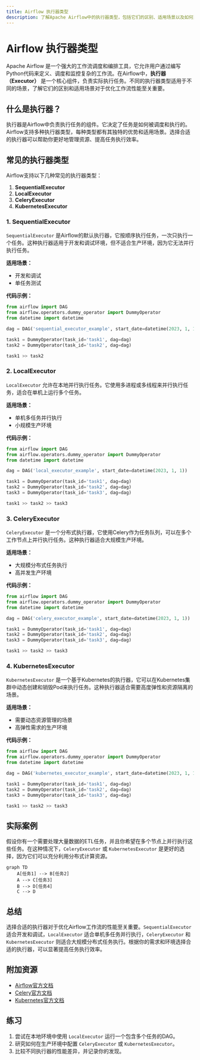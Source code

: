 ```yaml
---
title: Airflow 执行器类型
description: 了解Apache Airflow中的执行器类型，包括它们的区别、适用场景以及如何选择合适的执行器。
---
```


# Airflow 执行器类型

Apache Airflow 是一个强大的工作流调度和编排工具，它允许用户通过编写Python代码来定义、调度和监控复杂的工作流。在Airflow中，**执行器（Executor）** 是一个核心组件，负责实际执行任务。不同的执行器类型适用于不同的场景，了解它们的区别和适用场景对于优化工作流性能至关重要。

## 什么是执行器？

执行器是Airflow中负责执行任务的组件。它决定了任务是如何被调度和执行的。Airflow支持多种执行器类型，每种类型都有其独特的优势和适用场景。选择合适的执行器可以帮助你更好地管理资源、提高任务执行效率。

## 常见的执行器类型

Airflow支持以下几种常见的执行器类型：

1. **SequentialExecutor**
2. **LocalExecutor**
3. **CeleryExecutor**
4. **KubernetesExecutor**

### 1. SequentialExecutor

`SequentialExecutor` 是Airflow的默认执行器，它按顺序执行任务，一次只执行一个任务。这种执行器适用于开发和调试环境，但不适合生产环境，因为它无法并行执行任务。

**适用场景：**
- 开发和调试
- 单任务测试

**代码示例：**
```python
from airflow import DAG
from airflow.operators.dummy_operator import DummyOperator
from datetime import datetime

dag = DAG('sequential_executor_example', start_date=datetime(2023, 1, 1))

task1 = DummyOperator(task_id='task1', dag=dag)
task2 = DummyOperator(task_id='task2', dag=dag)

task1 >> task2
```

### 2. LocalExecutor

`LocalExecutor` 允许在本地并行执行任务。它使用多进程或多线程来并行执行任务，适合在单机上运行多个任务。

**适用场景：**
- 单机多任务并行执行
- 小规模生产环境

**代码示例：**
```python
from airflow import DAG
from airflow.operators.dummy_operator import DummyOperator
from datetime import datetime

dag = DAG('local_executor_example', start_date=datetime(2023, 1, 1))

task1 = DummyOperator(task_id='task1', dag=dag)
task2 = DummyOperator(task_id='task2', dag=dag)
task3 = DummyOperator(task_id='task3', dag=dag)

task1 >> task2 >> task3
```

### 3. CeleryExecutor

`CeleryExecutor` 是一个分布式执行器，它使用Celery作为任务队列，可以在多个工作节点上并行执行任务。这种执行器适合大规模生产环境。

**适用场景：**
- 大规模分布式任务执行
- 高并发生产环境

**代码示例：**
```python
from airflow import DAG
from airflow.operators.dummy_operator import DummyOperator
from datetime import datetime

dag = DAG('celery_executor_example', start_date=datetime(2023, 1, 1))

task1 = DummyOperator(task_id='task1', dag=dag)
task2 = DummyOperator(task_id='task2', dag=dag)
task3 = DummyOperator(task_id='task3', dag=dag)

task1 >> task2 >> task3
```

### 4. KubernetesExecutor

`KubernetesExecutor` 是一个基于Kubernetes的执行器，它可以在Kubernetes集群中动态创建和销毁Pod来执行任务。这种执行器适合需要高度弹性和资源隔离的场景。

**适用场景：**
- 需要动态资源管理的场景
- 高弹性需求的生产环境

**代码示例：**
```python
from airflow import DAG
from airflow.operators.dummy_operator import DummyOperator
from datetime import datetime

dag = DAG('kubernetes_executor_example', start_date=datetime(2023, 1, 1))

task1 = DummyOperator(task_id='task1', dag=dag)
task2 = DummyOperator(task_id='task2', dag=dag)
task3 = DummyOperator(task_id='task3', dag=dag)

task1 >> task2 >> task3
```

## 实际案例

假设你有一个需要处理大量数据的ETL任务，并且你希望在多个节点上并行执行这些任务。在这种情况下，`CeleryExecutor` 或 `KubernetesExecutor` 是更好的选择，因为它们可以充分利用分布式计算资源。

```mermaid
graph TD
    A[任务1] --> B[任务2]
    A --> C[任务3]
    B --> D[任务4]
    C --> D
```

## 总结

选择合适的执行器对于优化Airflow工作流的性能至关重要。`SequentialExecutor` 适合开发和调试，`LocalExecutor` 适合单机多任务并行执行，`CeleryExecutor` 和 `KubernetesExecutor` 则适合大规模分布式任务执行。根据你的需求和环境选择合适的执行器，可以显著提高任务执行效率。

## 附加资源

- [Airflow官方文档](https://airflow.apache.org/docs/)
- [Celery官方文档](https://docs.celeryproject.org/en/stable/)
- [Kubernetes官方文档](https://kubernetes.io/docs/home/)

## 练习

1. 尝试在本地环境中使用 `LocalExecutor` 运行一个包含多个任务的DAG。
2. 研究如何在生产环境中配置 `CeleryExecutor` 或 `KubernetesExecutor`。
3. 比较不同执行器的性能差异，并记录你的发现。
